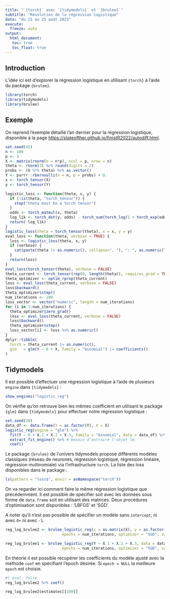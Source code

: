 ```yaml
---
title: "`{torch}` avec `{tidymodels}` et `{brulee}`"
subtitle: "Résolution de la régression logistique"
date: "du 21 au 25 août 2023"
execute: 
  freeze: auto
output: 
  html_document:
   toc: true
   toc_float: true
---
```


## Introduction

L'idée ici est d'explorer la régression logistique en utilisant `{torch}` à l'aide du package `{brulee}`.

```r
library(torch)
library(tidymodels)
library(brulee)
```

## Exemple

On reprend l'exemple détaillé l'an dernier pour la régression logistique, disponible à la page <https://stateofther.github.io/finistR2022/autodiff.html>.

```r
set.seed(45)
n <- 100
p <- 3
X <- matrix(rnorm(n = n*p), ncol = p, nrow = n)
theta <- rnorm(3) %>% round(digits = 2)
probs <- (X %*% theta) %>% as.vector()
Y <- purrr::rbernoulli(n = n, p = probs) + 0.
x <- torch_tensor(X)
y <- torch_tensor(Y)

logistic_loss <- function(theta, x, y) {
  if (!is(theta, "torch_tensor")) {
    stop("theta must be a torch tensor")
  }
  odds <- torch_matmul(x, theta)
  log_lik <- torch_dot(y, odds) - torch_sum(torch_log(1 + torch_exp(odds)))
  return(-log_lik)
}
logistic_loss(theta = torch_tensor(theta), x = x, y = y)
eval_loss <- function(theta, verbose = TRUE) {
  loss <- logistic_loss(theta, x, y)
  if (verbose) {
    cat(paste(theta |> as.numeric(), collapse=", "), ": ", as.numeric(loss), "\n")
  }
  return(loss)
}
eval_loss(torch_tensor(theta), verbose = FALSE)
theta_current <- torch_tensor(rep(0, length(theta)), requires_grad = TRUE)
theta_optimizer <- optim_rprop(theta_current)
loss <- eval_loss(theta_current, verbose = FALSE)
loss$backward()
theta_optimizer$step()
num_iterations <- 100
loss_vector <- vector("numeric", length = num_iterations)
for (i in 1:num_iterations) {
  theta_optimizer$zero_grad()
  loss <- eval_loss(theta_current, verbose = FALSE)
  loss$backward()
  theta_optimizer$step()
  loss_vector[i] <- loss %>% as.numeric()
}
dplyr::tibble(
  torch = theta_current |> as.numeric(),
  glm   = glm(Y ~ 0 + X, family = "binomial") |> coefficients()
)
```

## Tidymodels

Il est possible d'effectuer une régression logistique à l'aide de plusieurs `engine` dans `{tidymodels}` :

```r
show_engines("logistic_reg")
```

On vérifie qu'on retrouve bien les mêmes coefficient en utilisant le package `{glm}` dans `{tidymodels}` pour effectuer notre régression logistique :

```r
set.seed(20)
data_df <- data.frame(Y = as.factor(Y), X = X)
logistic_reg(engine = "glm") %>% 
  fit(Y ~ 0 + X.1 + X.2 + X.3, family = "binomial", data = data_df) %>% 
  extract_fit_engine() %>% # besoin d'extraire l'objet lm
  coef()
```

Le package `{brulee}` de l'univers tidymodels propose différents modèles classiques (réseau de neurones, régression logistique, régression linéaire, régression multinomiale) via l'infrastructure `torch`. La liste des loss disponibles dans le package :

```r
ls(pattern = "loss$", envir = asNamespace("torch"))
```

On va regarder ici comment faire la même régression logistique que précédemment. Il est possible de spécifier soit avec les données sous forme de `data.frame` soit en utilisant des matrices. Deux procédures d'optimisation sont disponibles : 'LBFGS' et 'SGD'.

A noter qu'il n'est pas possible de spécifier un modèle sans `intercept`, ni avec `0+` ni avec `-1`.

```r
reg_log_brulee2 <- brulee_logistic_reg(x = as.matrix(X), y = as.factor(Y),
                         epochs = num_iterations, optimizer = "SGD", validation = 0)

reg_log_brulee1 <- brulee_logistic_reg(Y ~ X.1 + X.2 + X.3, data = data_df,
                         epochs = num_iterations, optimizer = "SGD", validation = 0)

```

En théorie il est possible récupérer les coefficients du modèle ajusté avec la méthode `coef` en spécifiant l'epoch désirée. Si `epoch = NULL` la meilleure `epoch` est choisie.

```r
#| eval: false
reg_log_brulee2 %>% coef()
```

```r
reg_log_brulee2$estimates[[100]]
```
